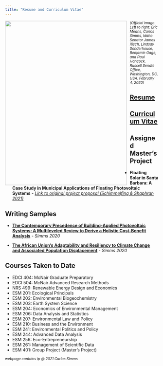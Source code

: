 ```yaml
---
title: "Resume and Curriculum Vitae"
---
```


<img style="float: left; padding: 0px 10px 0px 0px;" src="lobbying_capitol_hill_image.jpg" width="400" height="540"/> ^*(Official image. Left to right: Eric Means, Carlos Simms, Idaho Senator James Risch, Lindsay Sonderhouse, Benjamin Gage, and Paul Hancock. Russell Senate Office, Washington, DC, USA. February 4, 2020)*^

## [Resume](Simms_Resume.pdf)

## [Curriculum Vitae](Simms_CV.pdf)

## Assigned Master's Project

- **Floating Solar in Santa Barbara: A Case Study in Municipal Applications of Floating Photovoltaic Systems** - *[Link to original project proposal (Schimmelfing & Shaphran 2021)](Floating_Solar_in_Santa_Barbara.pdf)*

## Writing Samples

- [**The Contemporary Precedence of Building-Applied Photovoltaic Systems: A Multileveled Review to Derive a Holistic Cost-Benefit Analysis**](Simms_UofI_Undergraduate_Thesis.pdf) - *Simms 2020*

- [**The African Union’s Adaptability and Resiliency to Climate Change and Associated Population Displacement**](Simms_UofI_Undergraduate_Issue_Brief.pdf) - *Simms 2020*

## Courses Taken to Date

- EDCI 404: McNair Graduate Preparatory
- EDCI 504: McNair Advanced Research Methods
- NRS 499: Renewable Energy Design and Economics
- ESM 201: Ecological Principals
- ESM 202: Environmental Biogeochemistry
- ESM 203: Earth System Science
- ESM 204: Economics of Environmental Management
- ESM 206: Data Analysis and Statistics
- ESM 207: Environmental Law and Policy
- ESM 210: Business and the Environment
- ESM 241: Environmental Politics and Policy
- ESM 244: Advanced Data Analysis
- ESM 256: Eco-Entrepreneurship
- ESM 261: Management of Scientific Data
- ESM 401: Group Project (Master's Project)

^*webpage contains ip @ 2021 Carlos Simms*^